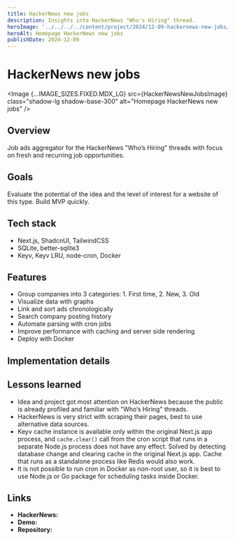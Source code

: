 ```yaml
---
title: HackerNews new jobs
description: Insights into HackerNews "Who's Hiring" thread. 
heroImage: '../../../../content/project/2024/12-09-hackernews-new-jobs/_images/hackernews-new-jobs.png'
heroAlt: Homepage HackerNews new jobs
publishDate: 2024-12-09
---
```



# HackerNews new jobs

<Image {...IMAGE_SIZES.FIXED.MDX_LG} src={HackerNewsNewJobsImage} class="shadow-lg shadow-base-300" alt="Homepage HackerNews new jobs" />

## Overview

Job ads aggregator for the HackerNews "Who’s Hiring" threads with focus on fresh and recurring job opportunities.

## Goals

Evaluate the potential of the idea and the level of interest for a website of this type. Build MVP quickly.

## Tech stack

- Next.js, ShadcnUI, TailwindCSS
- SQLite, better-sqlite3
- Keyv, Keyv LRU, node-cron, Docker

## Features

- Group companies into 3 categories: 1. First time, 2. New, 3. Old
- Visualize data with graphs 
- Link and sort ads chronologically
- Search company posting history
- Automate parsing with cron jobs
- Improve performance with caching and server side rendering
- Deploy with Docker

## Implementation details

## Lessons learned 

- Idea and project got most attention on HackerNews because the public is already profiled and familiar with "Who’s Hiring" threads.
- HackerNews is very strict with scraping their pages, best to use alternative data sources.
- Keyv cache instance is available only within the original Next.js app process, and `cache.clear()` call from the cron script that runs in a separate Node.js process does not have any effect. Solved by detecting database change and clearing cache in the original Next.js app. Cache that runs as a standalone process like Redis would also work.
- It is not possible to run cron in Docker as non-root user, so it is best to use Node.js or Go package for scheduling tasks inside Docker.

## Links


- **HackerNews:** <Link href="https://news.ycombinator.com/item?id=42373936" variant="link-markdown" target="_blank" title="HackerNews ShowHN thread" />
- **Demo:** <Link href="https://hackernews-new-jobs.arm1.nemanjamitic.com" variant="link-markdown" target="_blank" title="HackerNews new jobs demo" />
- **Repository:** <Link href="https://github.com/nemanjam/hn-new-jobs" variant="link-markdown" target="_blank" title="HackerNews new jobs repository" />


